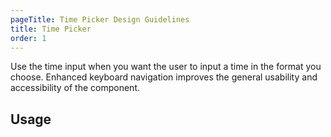 ```yaml
---
pageTitle: Time Picker Design Guidelines
title: Time Picker
order: 1
---
```



<PageContent componentName="time_picker" type="design">

<LeadParagraph>
  Use the time input when you want the user to input a time in the format you
  choose. Enhanced keyboard navigation improves the general usability and
  accessibility of the component.
</LeadParagraph>

## Usage

<figure>
  <div class="image-container">
    <img src="../../images/inputs/time-input-example.png" alt="" />
  </div>
</figure>

</PageContent>
